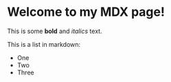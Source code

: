 
# Welcome to my MDX page!

This is some **bold** and _italics_ text.

This is a list in markdown:

- One
- Two
- Three
